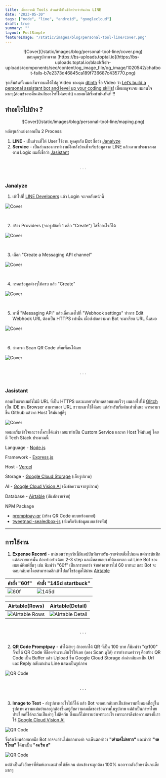 ```yaml
---
title: เมื่ออยากมี Tools ส่วนตัวใช้ในชีวิตประจำวันผ่าน LINE
date: "2023-05-30"
tags: ["node", "line", "android", "googlecloud"]
draft: true
summary: ""
layout: PostSimple
featureImage: "/static/images/blog/personal-tool-line/cover.png"
---
```


<center>![Cover](/static/images/blog/personal-tool-line/cover.png)</center>
<center className="text-xs">
  ขอบคุณรูปภาพจาก
  [https://bs-uploads.toptal.io](https://bs-uploads.toptal.io/blackfish-uploads/components/seo/content/og_image_file/og_image/1020542/chatbot-fails-b7e2373d46845ca189f736687c435770.png)
</center>

จุดเริ่มต้นทั้งหมดเริ่มจากผมได้ไปดู Video ของคุณ [dtinth](https://dt.in.th/) ชื่อ Video ว่า [Let’s build a personal assistant bot and level up your coding skills!](https://youtu.be/IdFX7nwD744)
เมื่อผมดูจนจบ ผมสนใจมากๆ(ค่อนข้างจะตื่นเต้นกับอะไรที่ไม่เคยทำ) และผมได้เริ่มทำมันทันที !!

## ทำอะไรไปบ้าง ?

<center>![Cover](/static/images/blog/personal-tool-line/maping.png)</center>

หลักๆแล้วแบ่งออกเป็น 2 Process

1. **LINE** - เป็นส่วนที่ให้ User ใช้งาน พูดคุยกับ Bot ชื่อว่า [Janalyze](#janalyze)
2. **Service** - เป็นส่วนของการทำงานฝั่งหลังบ้านที่จะรับข้อมูลจาก LINE แล้วเอามาประมวลผลตาม Logic ผมตั้งชื่อว่า [Jasistant](#jasistant)

<br />

<center>. . .</center>

<br />

### Janalyze

1. เข้าไปที่ [LINE Developers](https://developers.line.biz/en/) แล้ว Login จะเจอกับหน้านี้

![Cover](/static/images/blog/personal-tool-line/console.png)

<br />

2. สร้าง Providers (จากรูปข้อที่ 1 คลิก "Create") ใส่ชื่ออะไรก็ได้

![Cover](/static/images/blog/personal-tool-line/create-pro.png)

<br />

3. เลือก "Create a Messaging API channel"

![Cover](/static/images/blog/personal-tool-line/choose.png)

<br />

4. กรอกข้อมูลต่างๆให้ครบ แล้ว "Create"

![Cover](/static/images/blog/personal-tool-line/channel-create.png)

<br />

5. มาที่ "Messaging API" แล้วเลื่อนลงไปที่ "Webhook settings" ทำการ Edit Webhook URL
   ต้องเป็น HTTPS เท่านั้น เมื่อส่งข้อความหา Bot จะมาเรียก URL นี้เสมอ

![Cover](/static/images/blog/personal-tool-line/webhook-url.png)

<br />

6. สามารถ Scan QR Code เพิ่มเพื่อนได้เลย

![Cover](/static/images/blog/personal-tool-line/qr.png)

<br />

<center>. . .</center>

<br />

### Jasistant

ตอนเริ่มแรกผมยังไม่มี URL ที่เป็น HTTPS และผมอยากรีบทดสอบแบบเร็วๆ ผมเลยไปใช้ [Glitch](https://glitch.com/)
เป็น IDE บน Browser สามารถเอา URL ขวาบนมาใช้ได้เลย แต่สำหรับเริ่มต้นเท่านั้นนะ ควรเอามาขึ้น Github แล้วหา Host ให้มันอยู่ดีๆ

![Cover](/static/images/blog/personal-tool-line/glitch.png)

พอผมเริ่มเข้าใจและวางโครงได้แล้ว เลยมาทำเป็น Custom Service และหา Host ให้มันอยู่ โดยมี Tech Stack ประมาณนี้

Language - [Node.js](https://nodejs.org/en)

Framework - [Express.js](https://expressjs.com/)

Host - [Vercel](https://vercel.com/)

Storage - [Google Cloud Storage](https://cloud.google.com/storage) (เก็บรูปภาพ)

AI - [Google Cloud Vision AI](https://cloud.google.com/vision) (ดึงข้อความจากรูปภาพ)

Database - [Airtable](https://www.airtable.com/) (บันทักรายจ่าย)

NPM Package

- [promptpay-qr](https://github.com/dtinth/promptpay-qr) (สร้าง QR Code แบบพร้อมเพย์)
- [tweetnacl-sealedbox-js](https://www.npmjs.com/package/tweetnacl-sealedbox-js) (ส่งหรือรับข้อมูลแบบเข้ารหัส)

---

## การใช้งาน

1. **Expense Record** - แน่นอนว่าทุกวันนี้มีแอปบันทึกรายรับ-รายจ่ายเต็มไปหมด แต่การบันทึกแต่ล่ะรายการนั้น
   ต้องทำอย่างน้อย 2-3 step และมีหลายอย่างที่ต้องกรอก แต่ Line Bot ของผมแค่พิมพ์สั้นๆ เช่น พิมพ์ว่า "60f" เป็นการบอกว่า จ่ายค่าอาหารไป 60 บาทนะ
   และ Bot จะตอบกลับมาโดยสามารถคลิกเข้าไปแก้ไขข้อมูลได้ผ่าน [Airtable](https://www.airtable.com/)

| คำสั่ง "60f"                                           | คำสั่ง "145d startbuck"                                  |
| ------------------------------------------------------ | -------------------------------------------------------- |
| ![60f](/static/images/blog/personal-tool-line/60f.jpg) | ![145d](/static/images/blog/personal-tool-line/145d.jpg) |

| Airtable(Rows)                                                        | Airtable(Detail)                                                          |
| --------------------------------------------------------------------- | ------------------------------------------------------------------------- |
| ![Airtable Rows](/static/images/blog/personal-tool-line/airtable.jpg) | ![Airtable Detail](/static/images/blog/personal-tool-line/air-detail.jpg) |

<br />

<center>. . .</center>

<br />

2. **QR Code Promptpay** - ทำได้ง่ายๆ ถ้าอยากได้ QR ที่เป็น 100 บาท ก็พิมพ์ว่า "qr100" ก็จะได้ QR Code ที่ล็อคจำนวนเงินไว้ให้เลย (ลอง Scan ดูได้)
   การทำงานคร่าวๆ คือสร้าง QR Code เป็น Buffer แล้ว Upload ขึ้น Google Cloud Storage ส่งค่ากลับมาเป็น Url และ Reply กลับมาผ่าน Line แสดงเป็นรูปภาพ

![QR Code](/static/images/blog/personal-tool-line/qrcode.png)

<br />

<center>. . .</center>

<br />

3. **Image to Text** - ส่งรูปภาพอะไรไปก็ได้ แล้ว Bot จะตอบกลับมาเป็นข้อความทั้งหมดที่อยู่ในรูปภาพ ความแม่นยำและถูกต้องขึ้นอยู่กับความคมชัดของข้อความในรูปภาพ แต่ถ้าเป็นภาษาไทยประโยคที่ได้จะเว้นเป็นคำๆ
   ไม่ติดกัน ซึ่งผมก็ไม่ทราบว่าเพราะอะไร เพราะการดึงข้อความตรงนี้เราใช้ [Google Cloud Vision AI](https://cloud.google.com/vision)

![QR Code](/static/images/blog/personal-tool-line/imgtotxt1.png)

ซึ่งถ้าเขียนด้วยลายมือ Bot อาจจะอ่านไม่ออกบางคำ จะเห็นตกคำว่า **"เค้าแค่ไม่อยาก"** และคำว่า **"งดรีโพส"** ได้มาเป็น **"งด รีม ส"**

![QR Code](/static/images/blog/personal-tool-line/imgtotxt2.png)

แต่ถ้าเป็นตัวอักษรที่พิมพ์เอาและถ่ายให้ชัดเจน ค่อนข้างจะถูกต้อง 100% นอกจากตัวอักษรนั้นจะเล็กมากๆ
